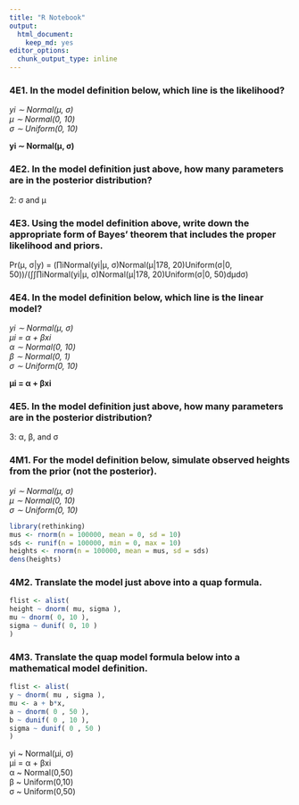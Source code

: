 ```yaml
---
title: "R Notebook"
output:
  html_document:
    keep_md: yes
editor_options:
  chunk_output_type: inline
---
```


### 4E1. In the model definition below, which line is the likelihood?  
_yi ∼ Normal(µ, σ)_  
_µ ∼ Normal(0, 10)_  
_σ ∼ Uniform(0, 10)_  

**yi ∼ Normal(µ, σ)**

### 4E2. In the model definition just above, how many parameters are in the posterior distribution?

2: σ and µ

### 4E3. Using the model definition above, write down the appropriate form of Bayes’ theorem that includes the proper likelihood and priors.

Pr(µ, σ|y) = (∏iNormal(yi|µ, σ)Normal(µ|178, 20)Uniform(σ|0, 50))/(∫∫∏iNormal(yi|µ, σ)Normal(µ|178, 20)Uniform(σ|0, 50)dµdσ)

### 4E4. In the model definition below, which line is the linear model?

_yi ∼ Normal(µ, σ)_  
_µi = α + βxi_  
_α ∼ Normal(0, 10)_  
_β ∼ Normal(0, 1)_  
_σ ∼ Uniform(0, 10)_  

__µi = α + βxi__

### 4E5. In the model definition just above, how many parameters are in the posterior distribution?

3: α, β, and σ


### 4M1. For the model definition below, simulate observed heights from the prior (not the posterior).
_yi ∼ Normal(µ, σ)_  
_µ ∼ Normal(0, 10)_  
_σ ∼ Uniform(0, 10)_  

```r
library(rethinking)
mus <- rnorm(n = 100000, mean = 0, sd = 10)
sds <- runif(n = 100000, min = 0, max = 10)
heights <- rnorm(n = 100000, mean = mus, sd = sds)
dens(heights)
```


### 4M2. Translate the model just above into a quap formula.

```r
flist <- alist(
height ~ dnorm( mu, sigma ),
mu ~ dnorm( 0, 10 ),
sigma ~ dunif( 0, 10 )
)
```

### 4M3. Translate the quap model formula below into a mathematical model definition.
```r
flist <- alist(
y ~ dnorm( mu , sigma ),
mu <- a + b*x,
a ~ dnorm( 0 , 50 ),
b ~ dunif( 0 , 10 ),
sigma ~ dunif( 0 , 50 )
)
```

yi ~ Normal(µi, σ)  
µi = α + βxi  
α ~ Normal(0,50)  
β ~ Uniform(0,10)  
σ ~ Uniform(0,50)  